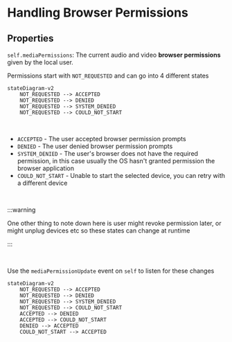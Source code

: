 # Handling Browser Permissions

## Properties

`self.mediaPermissions`: The current audio and video **browser permissions** given by the local
user.

Permissions start with `NOT_REQUESTED` and can go into 4 different states

```mermaid
stateDiagram-v2
    NOT_REQUESTED --> ACCEPTED
    NOT_REQUESTED --> DENIED
    NOT_REQUESTED --> SYSTEM_DENIED
    NOT_REQUESTED --> COULD_NOT_START
```

<br />

- `ACCEPTED` - The user accepted browser permission prompts
- `DENIED` - The user denied browser permission prompts
- `SYSTEM_DENIED` - The user's browser does not have the required permission, in this case usually the OS hasn't granted permission the browser application
- `COULD_NOT_START` - Unable to start the selected device, you can retry with a different device

<br />

:::warning

One other thing to note down here is user might revoke permission later, or might unplug devices etc so these states can change at runtime

:::

<br />

Use the `mediaPermissionUpdate` event on `self` to listen for these changes

```mermaid
stateDiagram-v2
    NOT_REQUESTED --> ACCEPTED
    NOT_REQUESTED --> DENIED
    NOT_REQUESTED --> SYSTEM_DENIED
    NOT_REQUESTED --> COULD_NOT_START
    ACCEPTED --> DENIED
    ACCEPTED --> COULD_NOT_START
    DENIED --> ACCEPTED
    COULD_NOT_START --> ACCEPTED
```
